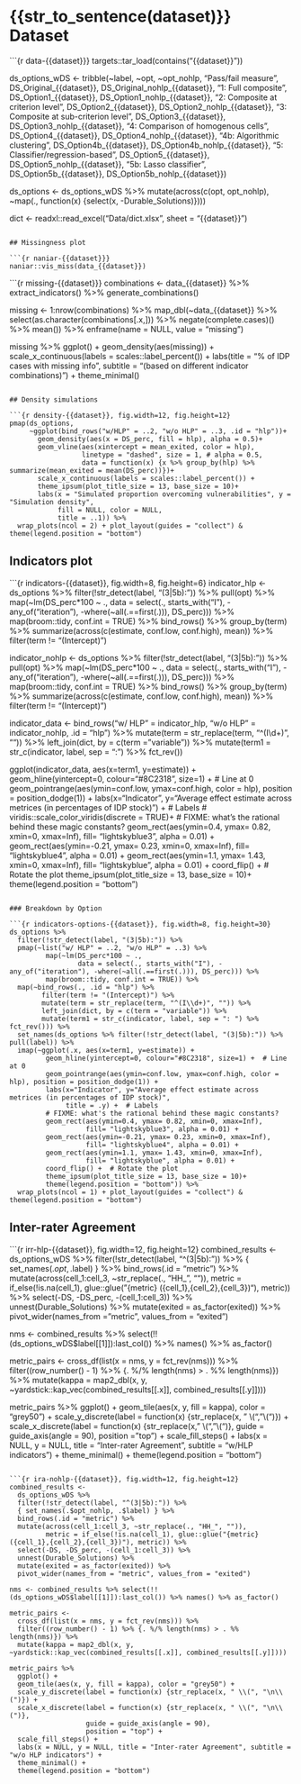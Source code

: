 # {{str_to_sentence(dataset)}} Dataset

```{r data-{{dataset}}}
targets::tar_load(contains("{{dataset}}"))

ds_options_wDS <- 
  tribble(~label,                                ~opt,                    ~opt_nohlp,
          "Pass/fail measure",                   DS_Original_{{dataset}}, DS_Original_nohlp_{{dataset}},
          "1: Full composite",                   DS_Option1_{{dataset}},  DS_Option1_nohlp_{{dataset}},
          "2: Composite at criterion level",     DS_Option2_{{dataset}},  DS_Option2_nohlp_{{dataset}},
          "3: Composite at sub-criterion level", DS_Option3_{{dataset}},  DS_Option3_nohlp_{{dataset}},
          "4: Comparison of homogenous cells",   DS_Option4_{{dataset}},  DS_Option4_nohlp_{{dataset}},
          "4b: Algorithmic clustering",          DS_Option4b_{{dataset}}, DS_Option4b_nohlp_{{dataset}},
          "5: Classifier/regression-based",      DS_Option5_{{dataset}},  DS_Option5_nohlp_{{dataset}},
          "5b: Lasso classifier",                DS_Option5b_{{dataset}}, DS_Option5b_nohlp_{{dataset}})

ds_options <- ds_options_wDS %>% mutate(across(c(opt, opt_nohlp), ~map(., function(x) {select(x, -Durable_Solutions)})))

dict <- readxl::read_excel("Data/dict.xlsx", sheet = "{{dataset}}")
```

## Missingness plot

```{r naniar-{{dataset}}}
naniar::vis_miss(data_{{dataset}})
```

```{r missing-{{dataset}}}
combinations <- data_{{dataset}} %>% extract_indicators() %>% generate_combinations()

missing <- 
  1:nrow(combinations) %>% 
  map_dbl(~data_{{dataset}} %>% select(as.character(combinations[.x,])) %>% negate(complete.cases)() %>% mean()) %>% 
  enframe(name = NULL, value = "missing")

missing %>% 
  ggplot() + 
  geom_density(aes(missing)) +
  scale_x_continuous(labels = scales::label_percent()) +
  labs(title = "% of IDP cases with missing info",
       subtitle = "(based on different indicator combinations)") +
  theme_minimal()
```

## Density simulations

```{r density-{{dataset}}, fig.width=12, fig.height=12}
pmap(ds_options,
     ~ggplot(bind_rows("w/HLP" = ..2, "w/o HLP" = ..3, .id = "hlp"))+
       geom_density(aes(x = DS_perc, fill = hlp), alpha = 0.5)+
       geom_vline(aes(xintercept = mean_exited, color = hlp), 
                  linetype = "dashed", size = 1, # alpha = 0.5,
                  data = function(x) {x %>% group_by(hlp) %>% summarize(mean_exited = mean(DS_perc))})+
       scale_x_continuous(labels = scales::label_percent()) +
       theme_ipsum(plot_title_size = 13, base_size = 10)+
       labs(x = "Simulated proportion overcoming vulnerabilities", y = "Simulation density", 
            fill = NULL, color = NULL,
            title = ..1)) %>% 
  wrap_plots(ncol = 2) + plot_layout(guides = "collect") & theme(legend.position = "bottom")
```

## Indicators plot

```{r indicators-{{dataset}}, fig.width=8, fig.height=6}
indicator_hlp <-
  ds_options %>% 
  filter(!str_detect(label, "(3|5b):")) %>% 
  pull(opt) %>% 
  map(~lm(DS_perc*100 ~ .,
          data = select(., starts_with("I"), -any_of("iteration"), -where(~all(.==first(.))), DS_perc))) %>%
  map(broom::tidy, conf.int = TRUE) %>%
  bind_rows() %>%
  group_by(term) %>%
  summarize(across(c(estimate, conf.low, conf.high), mean)) %>%
  filter(term != "(Intercept)")

indicator_nohlp <-
  ds_options %>% 
  filter(!str_detect(label, "(3|5b):")) %>% 
  pull(opt) %>% 
  map(~lm(DS_perc*100 ~ .,
          data = select(., starts_with("I"), -any_of("iteration"), -where(~all(.==first(.))), DS_perc))) %>%
  map(broom::tidy, conf.int = TRUE) %>%
  bind_rows() %>%
  group_by(term) %>%
  summarize(across(c(estimate, conf.low, conf.high), mean)) %>%
  filter(term != "(Intercept)")

indicator_data <-
  bind_rows("w/ HLP" = indicator_hlp, "w/o HLP" = indicator_nohlp, .id = "hlp") %>%
  mutate(term = str_replace(term, "^(I\\d+)", "")) %>%
  left_join(dict, by = c(term = "variable")) %>%
  mutate(term1 = str_c(indicator, label, sep = ": ") %>% fct_rev())

ggplot(indicator_data,
       aes(x=term1, y=estimate)) +
  geom_hline(yintercept=0, colour="#8C2318", size=1) +  # Line at 0
  geom_pointrange(aes(ymin=conf.low, ymax=conf.high, color = hlp), position = position_dodge(1)) +
  labs(x="Indicator", y="Average effect estimate across metrices (in percentages of IDP stock)") +  # Labels
  # viridis::scale_color_viridis(discrete = TRUE)+
  # FIXME: what's the rational behind these magic constants?
  geom_rect(aes(ymin=0.4, ymax= 0.82, xmin=0, xmax=Inf),
            fill= "lightskyblue3",
            alpha = 0.01) +
  geom_rect(aes(ymin=-0.21, ymax= 0.23, xmin=0, xmax=Inf),
            fill= "lightskyblue4",
            alpha = 0.01) +
  geom_rect(aes(ymin=1.1, ymax= 1.43, xmin=0, xmax=Inf),
            fill= "lightskyblue",
            alpha = 0.01) +
  coord_flip() +  # Rotate the plot
  theme_ipsum(plot_title_size = 13, base_size = 10)+
  theme(legend.position = "bottom")
```

### Breakdown by Option

```{r indicators-options-{{dataset}}, fig.width=8, fig.height=30}
ds_options %>%
  filter(!str_detect(label, "(3|5b):")) %>% 
  pmap(~list("w/ HLP" = ..2, "w/o HLP" = ..3) %>%
         map(~lm(DS_perc*100 ~ .,
                 data = select(., starts_with("I"), -any_of("iteration"), -where(~all(.==first(.))), DS_perc))) %>%
         map(broom::tidy, conf.int = TRUE)) %>%
  map(~bind_rows(., .id = "hlp") %>%
        filter(term != "(Intercept)") %>%
        mutate(term = str_replace(term, "^(I\\d+)", "")) %>%
        left_join(dict, by = c(term = "variable")) %>%
        mutate(term1 = str_c(indicator, label, sep = ": ") %>% fct_rev())) %>%
  set_names(ds_options %>% filter(!str_detect(label, "(3|5b):")) %>% pull(label)) %>%
  imap(~ggplot(.x, aes(x=term1, y=estimate)) +
         geom_hline(yintercept=0, colour="#8C2318", size=1) +  # Line at 0
         geom_pointrange(aes(ymin=conf.low, ymax=conf.high, color = hlp), position = position_dodge(1)) +
         labs(x="Indicator", y="Average effect estimate across metrices (in percentages of IDP stock)",
              title = .y) +  # Labels
         # FIXME: what's the rational behind these magic constants?
         geom_rect(aes(ymin=0.4, ymax= 0.82, xmin=0, xmax=Inf),
                   fill= "lightskyblue3", alpha = 0.01) +
         geom_rect(aes(ymin=-0.21, ymax= 0.23, xmin=0, xmax=Inf),
                   fill= "lightskyblue4", alpha = 0.01) +
         geom_rect(aes(ymin=1.1, ymax= 1.43, xmin=0, xmax=Inf),
                   fill= "lightskyblue", alpha = 0.01) +
         coord_flip() +  # Rotate the plot
         theme_ipsum(plot_title_size = 13, base_size = 10)+
         theme(legend.position = "bottom")) %>%
  wrap_plots(ncol = 1) + plot_layout(guides = "collect") & theme(legend.position = "bottom")
```

## Inter-rater Agreement

```{r irr-hlp-{{dataset}}, fig.width=12, fig.height=12}
combined_results <- 
  ds_options_wDS %>% 
  filter(!str_detect(label, "^(3|5b):")) %>% 
  { set_names(.$opt, .$label) } %>% 
  bind_rows(.id = "metric") %>% 
  mutate(across(cell_1:cell_3, ~str_replace(., "HH_", "")),
         metric = if_else(!is.na(cell_1), glue::glue("{metric} ({cell_1},{cell_2},{cell_3})"), metric)) %>% 
  select(-DS, -DS_perc, -(cell_1:cell_3)) %>% 
  unnest(Durable_Solutions) %>%
  mutate(exited = as_factor(exited)) %>%
  pivot_wider(names_from = "metric", values_from = "exited")

nms <- combined_results %>% select(!!(ds_options_wDS$label[[1]]):last_col()) %>% names() %>% as_factor()

metric_pairs <-
  cross_df(list(x = nms, y = fct_rev(nms))) %>%
  filter((row_number() - 1) %>% {. %/% length(nms) > . %% length(nms)}) %>%
  mutate(kappa = map2_dbl(x, y, ~yardstick::kap_vec(combined_results[[.x]], combined_results[[.y]])))

metric_pairs %>% 
  ggplot() + 
  geom_tile(aes(x, y, fill = kappa), color = "grey50") + 
  scale_y_discrete(label = function(x) {str_replace(x, " \\(", "\n\\(")}) +
  scale_x_discrete(label = function(x) {str_replace(x, " \\(", "\n\\(")},
                   guide = guide_axis(angle = 90),
                   position = "top") + 
  scale_fill_steps() +
  labs(x = NULL, y = NULL, title = "Inter-rater Agreement", subtitle = "w/HLP indicators") +
  theme_minimal() +
  theme(legend.position = "bottom")
```

```{r ira-nohlp-{{dataset}}, fig.width=12, fig.height=12}
combined_results <- 
  ds_options_wDS %>% 
  filter(!str_detect(label, "^(3|5b):")) %>% 
  { set_names(.$opt_nohlp, .$label) } %>% 
  bind_rows(.id = "metric") %>% 
  mutate(across(cell_1:cell_3, ~str_replace(., "HH_", "")),
         metric = if_else(!is.na(cell_1), glue::glue("{metric} ({cell_1},{cell_2},{cell_3})"), metric)) %>% 
  select(-DS, -DS_perc, -(cell_1:cell_3)) %>% 
  unnest(Durable_Solutions) %>%
  mutate(exited = as_factor(exited)) %>%
  pivot_wider(names_from = "metric", values_from = "exited")

nms <- combined_results %>% select(!!(ds_options_wDS$label[[1]]):last_col()) %>% names() %>% as_factor()

metric_pairs <-
  cross_df(list(x = nms, y = fct_rev(nms))) %>%
  filter((row_number() - 1) %>% {. %/% length(nms) > . %% length(nms)}) %>%
  mutate(kappa = map2_dbl(x, y, ~yardstick::kap_vec(combined_results[[.x]], combined_results[[.y]])))

metric_pairs %>% 
  ggplot() + 
  geom_tile(aes(x, y, fill = kappa), color = "grey50") + 
  scale_y_discrete(label = function(x) {str_replace(x, " \\(", "\n\\(")}) +
  scale_x_discrete(label = function(x) {str_replace(x, " \\(", "\n\\(")},
                   guide = guide_axis(angle = 90),
                   position = "top") + 
  scale_fill_steps() +
  labs(x = NULL, y = NULL, title = "Inter-rater Agreement", subtitle = "w/o HLP indicators") +
  theme_minimal() +
  theme(legend.position = "bottom")
```
